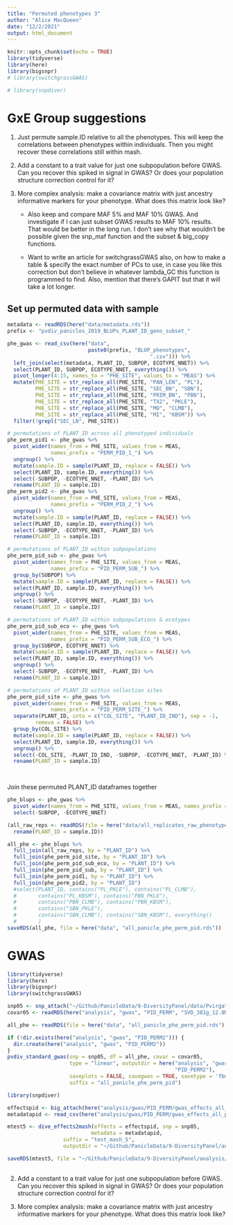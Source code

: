 ```yaml
---
title: "Permuted phenotypes 3"
author: "Alice MacQueen"
date: "12/2/2021"
output: html_document
---
```


```r
knitr::opts_chunk$set(echo = TRUE)
library(tidyverse)
library(here)
library(bigsnpr)
# library(switchgrassGWAS)

# library(snpdiver)

```

# GxE Group suggestions

1. Just permute sample.ID relative to all the phenotypes. This will keep the correlations between phenotypes within individuals. Then you might recover these correlations still within mash.

2. Add a constant to a trait value for just one subpopulation before GWAS. Can you recover this spiked in signal in GWAS? Or does your population structure correction control for it?

3. More complex analysis: make a covariance matrix with just ancestry informative markers for your phenotype. What does this matrix look like?

    * Also keep and compare MAF 5% and MAF 10% GWAS. And investigate if I can just subset GWAS results to MAF 10% results. That would be better in the long run. I don't see why that wouldn't be possible given the snp_maf function and the subset & big_copy functions.

    * Want to write an article for switchgrassGWAS also, on how to make a table & specify the exact number of PCs to use, in case you like this correction but don't believe in whatever lambda_GC this function is programmed to find. Also, mention that there's GAPIT but that it will take a lot longer. 

## Set up permuted data with sample
```r
metadata <- readRDS(here("data/metadata.rds"))
prefix <- "pvdiv_panicles_2019_BLUPs_PLANT_ID_geno_subset_"

phe_gwas <- read_csv(here("data", 
                          paste0(prefix, "BLUP_phenotypes",
                                              ".csv"))) %>%
  left_join(select(metadata, PLANT_ID, SUBPOP, ECOTYPE_NNET)) %>%
  select(PLANT_ID, SUBPOP, ECOTYPE_NNET, everything()) %>% 
  pivot_longer(4:15, names_to = "PHE_SITE", values_to = "MEAS") %>%
  mutate(PHE_SITE = str_replace_all(PHE_SITE, "PAN_LEN", "PL"),
         PHE_SITE = str_replace_all(PHE_SITE, "SEC_BN", "SBN"),
         PHE_SITE = str_replace_all(PHE_SITE, "PRIM_BN", "PBN"),
         PHE_SITE = str_replace_all(PHE_SITE, "TX2", "PKLE"),
         PHE_SITE = str_replace_all(PHE_SITE, "MO", "CLMB"),
         PHE_SITE = str_replace_all(PHE_SITE, "MI", "KBSM")) %>%
  filter(!grepl("SEC_LN", PHE_SITE)) 
```

```r
# permutations of PLANT_ID across all phenotyped individuals
phe_perm_pid1 <- phe_gwas %>%
  pivot_wider(names_from = PHE_SITE, values_from = MEAS, 
              names_prefix = "PERM_PID_1_") %>%
  ungroup() %>%
  mutate(sample.ID = sample(PLANT_ID, replace = FALSE)) %>%
  select(PLANT_ID, sample.ID, everything()) %>%
  select(-SUBPOP, -ECOTYPE_NNET, -PLANT_ID) %>%
  rename(PLANT_ID = sample.ID)
phe_perm_pid2 <- phe_gwas %>%
  pivot_wider(names_from = PHE_SITE, values_from = MEAS, 
              names_prefix = "PERM_PID_2_") %>%
  ungroup() %>%
  mutate(sample.ID = sample(PLANT_ID, replace = FALSE)) %>%
  select(PLANT_ID, sample.ID, everything()) %>%
  select(-SUBPOP, -ECOTYPE_NNET, -PLANT_ID) %>%
  rename(PLANT_ID = sample.ID)

# permutations of PLANT_ID within subpopulations
phe_perm_pid_sub <- phe_gwas %>%
  pivot_wider(names_from = PHE_SITE, values_from = MEAS, 
              names_prefix = "PID_PERM_SUB_") %>%
  group_by(SUBPOP) %>%
  mutate(sample.ID = sample(PLANT_ID, replace = FALSE)) %>%
  select(PLANT_ID, sample.ID, everything()) %>%
  ungroup() %>%
  select(-SUBPOP, -ECOTYPE_NNET, -PLANT_ID) %>%
  rename(PLANT_ID = sample.ID)

# permutations of PLANT_ID within subpopulations & ecotypes
phe_perm_pid_sub_eco <- phe_gwas %>%
  pivot_wider(names_from = PHE_SITE, values_from = MEAS, 
              names_prefix = "PID_PERM_SUB_ECO_") %>%
  group_by(SUBPOP, ECOTYPE_NNET) %>%
  mutate(sample.ID = sample(PLANT_ID, replace = FALSE)) %>%
  select(PLANT_ID, sample.ID, everything()) %>%
  ungroup() %>%
  select(-SUBPOP, -ECOTYPE_NNET, -PLANT_ID) %>%
  rename(PLANT_ID = sample.ID)

# permutations of PLANT_ID within collection sites
phe_perm_pid_site <- phe_gwas %>%
  pivot_wider(names_from = PHE_SITE, values_from = MEAS, 
              names_prefix = "PID_PERM_SITE_") %>%
  separate(PLANT_ID, into = c("COL_SITE", "PLANT_ID_IND"), sep = -1, 
         remove = FALSE) %>%
  group_by(COL_SITE) %>%
  mutate(sample.ID = sample(PLANT_ID, replace = FALSE)) %>%
  select(PLANT_ID, sample.ID, everything()) %>%
  ungroup() %>%
  select(-COL_SITE, -PLANT_ID_IND, -SUBPOP, -ECOTYPE_NNET, -PLANT_ID) %>%
  rename(PLANT_ID = sample.ID)

 
```

Join these permuted PLANT_ID dataframes together
```r
phe_blups <- phe_gwas %>%
  pivot_wider(names_from = PHE_SITE, values_from = MEAS, names_prefix = "BLUP_") %>%
  select(-SUBPOP, -ECOTYPE_NNET)

(all_raw_reps <- readRDS(file = here("data/all_replicates_raw_phenotypes_geno_subset.rds")) %>%
  rename(PLANT_ID = sample.ID))

all_phe <- phe_blups %>%
  full_join(all_raw_reps, by = "PLANT_ID") %>%
  full_join(phe_perm_pid_site, by = "PLANT_ID") %>%
  full_join(phe_perm_pid_sub_eco, by = "PLANT_ID") %>%
  full_join(phe_perm_pid_sub, by = "PLANT_ID") %>%
  full_join(phe_perm_pid1, by = "PLANT_ID") %>%
  full_join(phe_perm_pid2, by = "PLANT_ID") 
  #select(PLANT_ID, contains("PL_PKLE"), contains("PL_CLMB"), 
  #       contains("PL_KBSM"), contains("PBN_PKLE"),
  #       contains("PBN_CLMB"), contains("PBN_KBSM"), 
  #       contains("SBN_PKLE"),
  #       contains("SBN_CLMB"), contains("SBN_KBSM"), everything()
  #       )
saveRDS(all_phe, file = here("data", "all_panicle_phe_perm_pid.rds"))

```


# GWAS

```r
library(tidyverse)
library(here)
library(bigsnpr)
library(switchgrassGWAS)

snp05 <- snp_attach("~/Github/PanicleData/9-DiversityPanel/data/Pvirgatum_V5_GWAS_381g_PanicleData_subset_maf_0.05.rds")
covar05 <- readRDS(here("analysis", "gwas", "PID_PERM", "SVD_381g_12.8M_SNPs_15PCs.rds"))

all_phe <- readRDS(file = here("data", "all_panicle_phe_perm_pid.rds"))

if (!dir.exists(here("analysis", "gwas", "PID_PERM2"))) {
  dir.create(here("analysis", "gwas", "PID_PERM2"))
}
pvdiv_standard_gwas(snp = snp05, df = all_phe, covar = covar05, 
                    type = "linear", outputdir = here("analysis", "gwas",
                                                      "PID_PERM2"), 
                    saveplots = FALSE, savegwas = TRUE, savetype = 'fbm', 
                    suffix = "all_panicle_phe_perm_pid")

```

```r
library(snpdiver)

effectspid <- big_attach(here("analysis/gwas/PID_PERM/gwas_effects_all_panicle_phe_perm_pid.rds"))
metadatapid <- read_csv(here("analysis/gwas/PID_PERM/gwas_effects_all_panicle_phe_perm_pid_associated_metadata.csv"))

mtest5 <- dive_effects2mash(effects = effectspid, snp = snp05, 
                           metadata = metadatapid, 
                  suffix = "test_mash_5", 
                  outputdir = "~/Github/PanicleData/9-DiversityPanel/analysis/gwas/PID_PERM")

saveRDS(mtest5, file = "~/Github/PanicleData/9-DiversityPanel/analysis/gwas/PID_PERM/Mash_output_all_panicle_phe_perm_pid.rds" )
        

```


2. Add a constant to a trait value for just one subpopulation before GWAS. Can you recover this spiked in signal in GWAS? Or does your population structure correction control for it?

3. More complex analysis: make a covariance matrix with just ancestry informative markers for your phenotype. What does this matrix look like?